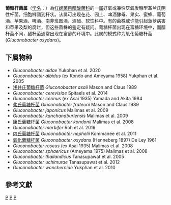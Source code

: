 {{Automatic taxobox
| taxon = Gluconobacter
| authority = Asia, 1935
| type species = 氧化葡糖杆菌<br>''Gluconobacter oxydans''
| type species authority = (Henneberg, 1897) De Ley, 1961
}}
'''葡糖杆菌属'''（[[学名|学名]]：{{lang|la|''Gluconobacter''}}）為[[红螺菌目|红螺菌目]][[醋酸菌科|醋酸菌科]]的一[[属|属]]好氧或兼性厌氧发酵型革兰氏阴性杆菌。细胞椭圆到杆状。该属可出现在花、园土、啤酒酵母、果实、蜜蜂、葡萄酒、苹果酒、啤酒、南非班图酒、酒醋、软饮料中。有的菌株或许能引起菠萝病害和苹果及梨的腐烂，但这些菌株的鉴定有疑问。葡糖杆菌出现在富糖环境中，而醋杆菌不同，醋杆菌通常出现在富醇的环境中。此属的模式种为氧化葡糖杆菌(''Gluconobacter oxydans'')。

==下属物种==
* ''Gluconobacter aidae'' Yukphan et al. 2020
* ''Gluconobacter albidus'' (ex Kondo and Ameyama 1958) Yukphan et al. 2005
* [[浅井氏葡糖杆菌|浅井氏葡糖杆菌]] ''Gluconobacter asaii'' Mason and Claus 1989
* ''Gluconobacter cerevisiae'' Spitaels et al. 2014
* ''Gluconobacter cerinus'' (ex Asai 1935) Yamada and Akita 1984
* [[弗氏葡糖杆菌|弗氏葡糖杆菌]] ''Gluconobacter frateurii'' Mason and Claus 1989
* ''Gluconobacter japonicus'' Malimas et al. 2009
* ''Gluconobacter kanchanaburiensis'' Malimas et al. 2009
* [[康氏葡糖杆菌|康氏葡糖杆菌]] ''Gluconobacter kondonii'' Malimas et al. 2008
* ''Gluconobacter morbifer'' Roh et al. 2019
* [[内氏葡糖杆菌|内氏葡糖杆菌]] ''Gluconobacter nephelii'' Kommanee et al. 2011
* [[氧化葡糖杆菌|氧化葡糖杆菌]] ''Gluconobacter oxydans'' (Henneberg 1897) De Ley 1961
* ''Gluconobacter roseus'' (ex Asai 1935) Malimas et al. 2008
* ''Gluconobacter sphaericus'' (Ameyama 1975) Malimas et al. 2008
* ''Gluconobacter thailandicus'' Tanasupawat et al. 2005
* ''Gluconobacter uchimurae'' Tanasupawat et al. 2012
* ''Gluconobacter wancherniae'' Yukphan et al. 2010

==參考文獻==
{{reflist}}

{{taxonbar}}

[[Category:革兰氏阴性菌|P]]
[[Category:_醋酸菌科|P]]
[[Category:1935年描述的分类群|P]]